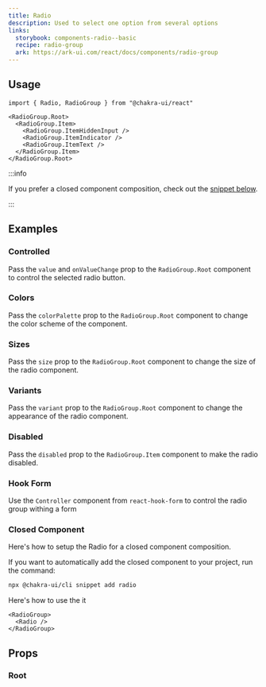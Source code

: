 ```yaml
---
title: Radio
description: Used to select one option from several options
links:
  storybook: components-radio--basic
  recipe: radio-group
  ark: https://ark-ui.com/react/docs/components/radio-group
---
```


<ExampleTabs name="radio-basic" />

## Usage

```tsx
import { Radio, RadioGroup } from "@chakra-ui/react"
```

```tsx
<RadioGroup.Root>
  <RadioGroup.Item>
    <RadioGroup.ItemHiddenInput />
    <RadioGroup.ItemIndicator />
    <RadioGroup.ItemText />
  </RadioGroup.Item>
</RadioGroup.Root>
```

:::info

If you prefer a closed component composition, check out the
[snippet below](#closed-component).

:::

## Examples

### Controlled

Pass the `value` and `onValueChange` prop to the `RadioGroup.Root` component to
control the selected radio button.

<ExampleTabs name="radio-controlled" />

### Colors

Pass the `colorPalette` prop to the `RadioGroup.Root` component to change the
color scheme of the component.

<ExampleTabs name="radio-with-colors" />

### Sizes

Pass the `size` prop to the `RadioGroup.Root` component to change the size of
the radio component.

<ExampleTabs name="radio-with-sizes" />

### Variants

Pass the `variant` prop to the `RadioGroup.Root` component to change the
appearance of the radio component.

<ExampleTabs name="radio-with-variants" />

### Disabled

Pass the `disabled` prop to the `RadioGroup.Item` component to make the radio
disabled.

<ExampleTabs name="radio-disabled" />

### Hook Form

Use the `Controller` component from `react-hook-form` to control the radio group
withing a form

<ExampleTabs name="radio-with-hook-form" />

### Closed Component

Here's how to setup the Radio for a closed component composition.

<ExampleCode name="radio-closed-component" />

If you want to automatically add the closed component to your project, run the
command:

```bash
npx @chakra-ui/cli snippet add radio
```

Here's how to use the it

```tsx
<RadioGroup>
  <Radio />
</RadioGroup>
```

## Props

### Root

<PropTable component="RadioGroup" part="Root" />
